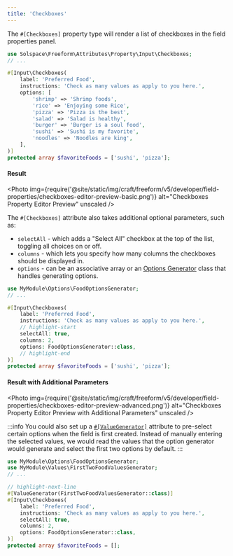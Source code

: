 ```yaml
---
title: 'Checkboxes'
---
```



The `#[Checkboxes]` property type will render a list of checkboxes in the field properties panel.

```php showLineNumbers
use Solspace\Freeform\Attributes\Property\Input\Checkboxes;
// ...

#[Input\Checkboxes(
    label: 'Preferred Food',
    instructions: 'Check as many values as apply to you here.',
    options: [
        'shrimp' => 'Shrimp foods',
        'rice' => 'Enjoying some Rice',
        'pizza' => 'Pizza is the best',
        'salad' => 'Salad is healthy',
        'burger' => 'Burger is a soul food',
        'sushi' => 'Sushi is my favorite',
        'noodles' => 'Noodles are king',
    ],
)]
protected array $favoriteFoods = ['sushi', 'pizza'];
```

#### Result
<Photo
  img={require('@site/static/img/craft/freeform/v5/developer/field-properties/checkboxes-editor-preview-basic.png')}
  alt="Checkboxes Property Editor Preview"
  unscaled
/>

The `#[Checkboxes]` attribute also takes additional optional parameters, such as:
- `selectAll` - which adds a "Select All" checkbox at the top of the list, toggling all choices on or off.
- `columns` - which lets you specify how many columns the checkboxes should be displayed in.
- `options` - can be an associative array or an [Options Generator](#option-generators) class that handles generating options.

```php showLineNumbers
use MyModule\Options\FoodOptionsGenerator;
// ...

#[Input\Checkboxes(
    label: 'Preferred Food',
    instructions: 'Check as many values as apply to you here.',
    // highlight-start
    selectAll: true,
    columns: 2,
    options: FoodOptionsGenerator::class,
    // highlight-end
)]
protected array $favoriteFoods = ['sushi', 'pizza'];
```

#### Result with Additional Parameters
<Photo
  img={require('@site/static/img/craft/freeform/v5/developer/field-properties/checkboxes-editor-preview-advanced.png')}
  alt="Checkboxes Property Editor Preview with Additional Parameters"
  unscaled
/>

:::info
You could also set up a [`#[ValueGenerator]`](#value-generators) attribute to pre-select certain options when the field is first created.
Instead of manually entering the selected values, we would read the values that the option generator would generate
and select the first two options by default.
:::

```php showLineNumbers
use MyModule\Options\FoodOptionsGenerator;
use MyModule\Values\FirstTwoFoodValuesGenerator;
// ...

// highlight-next-line
#[ValueGenerator(FirstTwoFoodValuesGenerator::class)]
#[Input\Checkboxes(
    label: 'Preferred Food',
    instructions: 'Check as many values as apply to you here.',
    selectAll: true,
    columns: 2,
    options: FoodOptionsGenerator::class,
)]
protected array $favoriteFoods = [];
```
